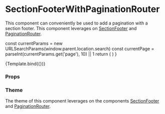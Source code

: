 
<Meta
  title="Components/Section/SectionFooterWithPaginationRouter"
  component={SectionFooterWithPaginationRouter}
/>

# SectionFooterWithPaginationRouter

This component can conveniently be used to add a pagination with a section footer. This component leverages on [SectionFooter](/docs/components-section-sectionfooter--section-footer) and [PaginationRouter](/docs/components-pagination-paginationrouter--default-story).

  const currentParams = new URLSearchParams(window.parent.location.search)
  const currentPage = parseInt(currentParams.get('page'), 10) || 1
  return (
    <SectionFooterWithPaginationRouter
      size={10}
      page={currentPage}
      total={60}
    />
  )
}

<Canvas>
  <Story name="Section Footer with Pagination">{Template.bind({})}</Story>
</Canvas>

### Props

<ArgsTable story="Section Footer with Pagination" />

### Theme

The theme of this component leverages on the components [SectionFooter](/docs/components-section-sectionfooter--section-footer#theme) and [PaginationRouter](/docs/components-pagination-paginationrouter--default-story#theme).
